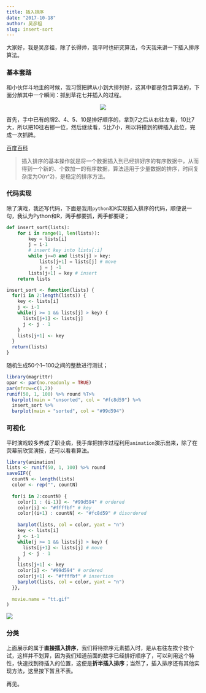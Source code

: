 ```yaml
---
title: 插入排序
date: "2017-10-18"
author: 吴彦祖
slug: insert-sort
---
```


大家好，我是吴彦祖，除了长得帅，我平时也研究算法，今天我来讲一下插入排序算法。

### 基本套路

和小伙伴斗地主的时候，我习惯把牌从小到大排列好，这其中都是包含算法的，下面分解其中一个瞬间：抓到草花七并插入的过程。

<center>
![](http://img.my.csdn.net/uploads/201405/15/1400117077_7279.jpg)
</center>

首先，手中已有的牌2、4、5、10是排好顺序的，拿到7之后从右往左看，10比7大，所以把10往右挪一位，然后继续看，5比7小，所以将摸到的牌插入此位，完成一次抓牌。

[百度百科](https://baike.baidu.com/item/%E6%8F%92%E5%85%A5%E6%8E%92%E5%BA%8F)

> 
插入排序的基本操作就是将一个数据插入到已经排好序的有序数据中，从而得到一个新的、个数加一的有序数据，算法适用于少量数据的排序，时间复杂度为O(n^2)，是稳定的排序方法。

### 代码实现

除了演戏，我还写代码，下面是我用`python`和`R`实现插入排序的代码，顺便说一句，我认为Python和R，两手都要抓，两手都要硬；

```python
def insert_sort(lists):
    for i in range(1, len(lists)):
        key = lists[i]
        j = i-1 
        # insert key into lists[:i]
        while j>=0 and lists[j] > key:
            lists[j+1] = lists[j] # move
            j = j -1
        lists[j+1] = key # insert 
    return lists
```

```r
insert_sort <- function(lists) {
  for(i in 2:length(lists)) {
    key <- lists[i]
    j <- i-1
    while(j >= 1 && lists[j] > key) {
      lists[j+1] <- lists[j]
      j <- j - 1
    }
    lists[j+1] <- key
  }
  return(lists)
}
```

随机生成50个1~100之间的整数进行测试；

```r
library(magrittr)
opar <- par(no.readonly = TRUE)
par(mfrow=c(1,2))
runif(50, 1, 100) %>% round %T>% 
  barplot(main = "unsorted", col = "#fc8d59") %>% 
  insert_sort %>% 
  barplot(main = "sorted", col = "#99d594")
```

### 可视化

平时演戏较多养成了职业病，我手痒把排序过程利用`animation`演示出来，除了在荧幕前欣赏演技，还可以看看算法。

```r
library(animation)
lists <- runif(50, 1, 100) %>% round
saveGIF({
  countN <- length(lists)
  color <- rep("", countN)
  
  for(i in 2:countN) {
    color[1 : (i-1)] <- "#99d594" # ordered
    color[i] <- "#ffffbf" # key
    color[(i+1) : countN] <- "#fc8d59" # disordered
    
    barplot(lists, col = color, yaxt = "n")
    key <- lists[i]
    j <- i-1
    while(j >= 1 && lists[j] > key) {
      lists[j+1] <- lists[j] # move
      j <- j - 1
    }
    lists[j+1] <- key
    color[i] <- "#99d594" # ordered
    color[j+1] <- "#ffffbf" # insertion
    barplot(lists, col = color, yaxt = "n")
  }},
  
  movie.name = "tt.gif"
)
```

![](http://7xpbbb.com1.z0.glb.clouddn.com/insert.sort.gif)

### 分类

上面展示的属于**直接插入排序**，我们将待排序元素插入时，是从右往左挨个挨个试，这样并不划算，因为我们知道前面的数字已经排好顺序了，可以利用这个特性，快速找到待插入的位置，这便是**折半插入排序**；当然了，插入排序还有其他实现方法，这里按下暂且不表。

再见。